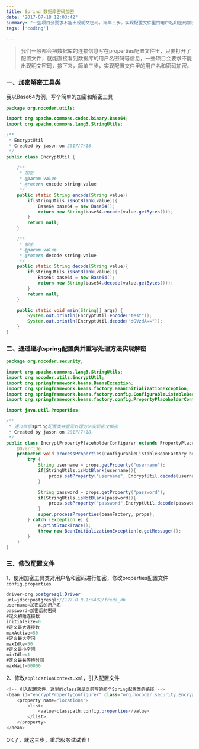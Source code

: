 ```yaml
---
title: Spring 数据库密码加密
date: "2017-07-18 12:03:42"
summary: "一些项目会要求不能出现明文密码，简单三步，实现配置文件里的用户名和密码加密。"
tags: ['coding']

---
```


> 我们一般都会把数据库的连接信息写在properties配置文件里，只要打开了配置文件，就能直接看到数据库的用户名密码等信息，一些项目会要求不能出现明文密码，接下来，简单三步，实现配置文件里的用户名和密码加密。

### 一、加密解密工具类

我以Base64为例，写个简单的加密和解密工具

```java
package org.nocoder.utils;

import org.apache.commons.codec.binary.Base64;
import org.apache.commons.lang3.StringUtils;

/**
 * EncryptUtil
 * Created by jason on 2017/7/18.
 */
public class EncryptUtil {

    /**
     * 加密
     * @param value
     * @return encode string value
     */
    public static String encode(String value){
        if(StringUtils.isNotBlank(value)){
            Base64 base64 = new Base64();
            return new String(base64.encode(value.getBytes()));
        }
        return null;
    }

    /**
     * 解密
     * @param value
     * @return decode string value
     */
    public static String decode(String value){
        if(StringUtils.isNotBlank(value)){
            Base64 base64 = new Base64();
            return new String(base64.decode(value.getBytes()));
        }
        return null;
    }

    public static void main(String[] args) {
        System.out.println(EncryptUtil.encode("test"));
        System.out.println(EncryptUtil.decode("dGVzdA=="));
    }
}

```
### 二、通过继承spring配置类并重写处理方法实现解密

```java
package org.nocoder.security;

import org.apache.commons.lang3.StringUtils;
import org.nocoder.utils.EncryptUtil;
import org.springframework.beans.BeansException;
import org.springframework.beans.factory.BeanInitializationException;
import org.springframework.beans.factory.config.ConfigurableListableBeanFactory;
import org.springframework.beans.factory.config.PropertyPlaceholderConfigurer;

import java.util.Properties;

/**
 * 通过继承spring配置类并重写处理方法实现密文解密
 * Created by jason on 2017/7/18.
 */
public class EncryptPropertyPlaceholderConfigurer extends PropertyPlaceholderConfigurer{
    @Override
    protected void processProperties(ConfigurableListableBeanFactory beanFactory, Properties props) throws BeansException {
        try {
            String username = props.getProperty("username");
            if(StringUtils.isNotBlank(username)){
                props.setProperty("username", EncryptUtil.decode(username));
            }

            String password = props.getProperty("password");
            if(StringUtils.isNotBlank(password)){
                props.setProperty("password",EncryptUtil.decode(password));
            }
            super.processProperties(beanFactory, props);
        } catch (Exception e) {
            e.printStackTrace();
            throw new BeanInitializationException(e.getMessage());
        }
    }
}

```
### 三、修改配置文件

1、使用加密工具类对用户名和密码进行加密，修改properties配置文件`config.properties`
```java
driver=org.postgresql.Driver
url=jdbc:postgresql://127.0.0.1:5432/freda_db
username=加密后的用户名
password=加密后的密码
#定义初始连接数
initialSize=0
#定义最大连接数
maxActive=50
#定义最大空闲
maxIdle=50
#定义最小空闲
minIdle=1
#定义最长等待时间
maxWait=60000
```

2、修改`applicationContext.xml`，引入配置文件
```java
<!-- 引入配置文件，这里的class就是之前写的那个Spring配置类的路径 -->
<bean id="encryptPropertyConfigurer" class="org.nocoder.security.EncryptPropertyPlaceholderConfigurer">
    <property name="locations">
        <list>
            <value>classpath:config.properties</value>
        </list>
    </property>
</bean>
```

OK了，就这三步，重启服务试试看！